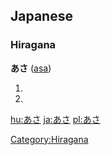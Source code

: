 ==Japanese==
===Hiragana===  
'''あさ''' ([[asa]])
# {{japdef|朝|[[morning]]}}
# {{japdef|麻|[[hemp]]}}

[[Category:Hiragana]]
[[hu:あさ]]
[[ja:あさ]]
[[pl:あさ]]
